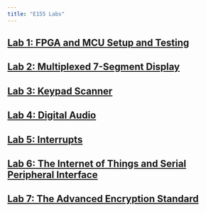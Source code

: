 ```yaml
---
title: "E155 Labs"
---
```


## [Lab 1: FPGA and MCU Setup and Testing](labs/lab1/lab1.qmd)
## [Lab 2: Multiplexed 7-Segment Display](labs/lab2/lab2.qmd)
## [Lab 3: Keypad Scanner](labs/lab3/lab3.qmd)
## [Lab 4: Digital Audio](labs/lab4/lab4.qmd)
## [Lab 5: Interrupts](labs/lab5/lab5.qmd)
## [Lab 6: The Internet of Things and Serial Peripheral Interface](labs/lab6/lab6.qmd)
## [Lab 7: The Advanced Encryption Standard](labs/lab7/lab7.qmd)
